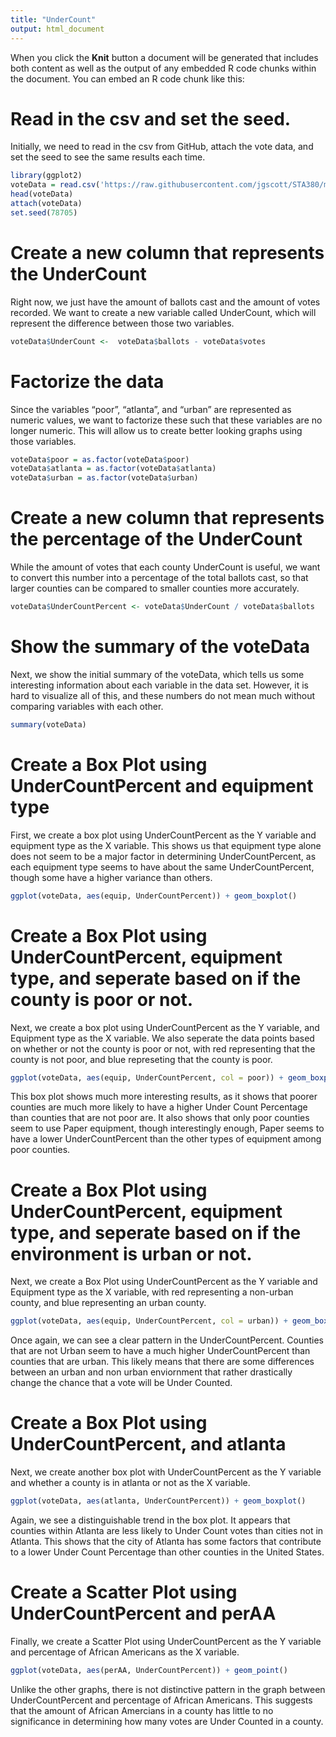```yaml
---
title: "UnderCount"
output: html_document
---
```


When you click the **Knit** button a document will be generated that includes both content as well as the output of any embedded R code chunks within the document. You can embed an R code chunk like this:

# Read in the csv and set the seed.
Initially, we need to read in the csv from GitHub, attach the vote data, and set the seed to see the same results each time.
```r
library(ggplot2)
voteData = read.csv('https://raw.githubusercontent.com/jgscott/STA380/master/data/georgia2000.csv')
head(voteData)
attach(voteData)
set.seed(78705)
```

# Create a new column that represents the UnderCount
Right now, we just have the amount of ballots cast and the amount of votes recorded.  We want to create a new variable called UnderCount, which will represent the difference between those two variables.
```r
voteData$UnderCount <-  voteData$ballots - voteData$votes

```

# Factorize the data
Since the variables "poor", "atlanta", and "urban" are represented as numeric values, we want to factorize these such that these variables are no longer numeric.  This will allow us to create better looking graphs using those variables.
```r
voteData$poor = as.factor(voteData$poor)
voteData$atlanta = as.factor(voteData$atlanta)
voteData$urban = as.factor(voteData$urban)
```


# Create a new column that represents the percentage of the UnderCount
While the amount of votes that each county UnderCount is useful, we want to convert this number into a percentage of the total ballots cast, so that larger counties can be compared to smaller counties more accurately.
```r
voteData$UnderCountPercent <- voteData$UnderCount / voteData$ballots
```

# Show the summary of the voteData
Next, we show the initial summary of the voteData, which tells us some interesting information about each variable in the data set.  However, it is hard to visualize all of this, and these numbers do not mean much without comparing variables with each other.
```r
summary(voteData)
```

# Create a Box Plot using UnderCountPercent and equipment type
First, we create a box plot using UnderCountPercent as the Y variable and equipment type as the X variable.  This shows us that equipment type alone does not seem to be a major factor in determining UnderCountPercent, as each equipment type seems to have about the same UnderCountPercent, though some have a higher variance than others.
```r
ggplot(voteData, aes(equip, UnderCountPercent)) + geom_boxplot() 
```

# Create a Box Plot using UnderCountPercent, equipment type, and seperate based on if the county is poor or not.
Next, we create a box plot using UnderCountPercent as the Y variable, and Equipment type as the X variable.  We also seperate the data points based on whether or not the county is poor or not, with red representing that the county is not poor, and blue represeting that the county is poor.  
```r
ggplot(voteData, aes(equip, UnderCountPercent, col = poor)) + geom_boxplot() 
```

This box plot shows much more interesting results, as it shows that poorer counties are much more likely to have a higher Under Count Percentage than counties that are not poor are.  It also shows that only poor counties seem to use Paper equipment, though interestingly enough, Paper seems to have a lower UnderCountPercent than the other types of equipment among poor counties.


# Create a Box Plot using UnderCountPercent, equipment type, and seperate based on if the environment is urban or not.
Next, we create a Box Plot using UnderCountPercent as the Y variable and Equipment type as the X variable, with red representing a non-urban county, and blue representing an urban county.
```r
ggplot(voteData, aes(equip, UnderCountPercent, col = urban)) + geom_boxplot() 
```

Once again, we can see a clear pattern in the UnderCountPercent.  Counties that are not Urban seem to have a much higher UnderCountPercent than counties that are urban.  This likely means that there are some differences between an urban and non urban enviornment that rather drastically change the chance that a vote will be Under Counted.

# Create a Box Plot using UnderCountPercent, and atlanta
Next, we create another box plot with UnderCountPercent as the Y variable and whether a county is in atlanta or not as the X variable.
```r
ggplot(voteData, aes(atlanta, UnderCountPercent)) + geom_boxplot() 
```

Again, we see a distinguishable trend in the box plot.  It appears that counties within Atlanta are less likely to Under Count votes than cities not in Atlanta.  This shows that the city of Atlanta has some factors that contribute to a lower Under Count Percentage than other counties in the United States.


# Create a Scatter Plot using UnderCountPercent and perAA
Finally, we create a Scatter Plot using UnderCountPercent as the Y variable and percentage of African Americans as the X variable.  
```r
ggplot(voteData, aes(perAA, UnderCountPercent)) + geom_point()
```

Unlike the other graphs, there is not distinctive pattern in the graph between UnderCountPercent and percentage of African Americans.  This suggests that the amount of African Amercians in a county has little to no significance in determining how many votes are Under Counted in a county.
